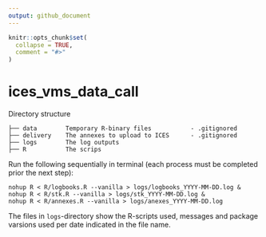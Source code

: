 ```yaml
---
output: github_document
---
```


<!-- README.md is generated from README.Rmd. Please edit that file -->

```r
knitr::opts_chunk$set(
  collapse = TRUE,
  comment = "#>"
)
```

# ices_vms_data_call

Directory structure

```
├── data        Temporary R-binary files           - .gitignored
├── delivery    The annexes to upload to ICES      - .gitignored
├── logs        The log outputs
├── R           The scrips
```

Run the following sequentially in terminal (each process must be completed prior
the next step):

```
nohup R < R/logbooks.R --vanilla > logs/logbooks_YYYY-MM-DD.log &
nohup R < R/stk.R --vanilla > logs/stk_YYYY-MM-DD.log &
nohup R < R/annexes.R --vanilla > logs/anexes_YYYY-MM-DD.log 
```

The files in `logs`-directory show the R-scripts used, messages and
package varsions used per date indicated in the file name.
